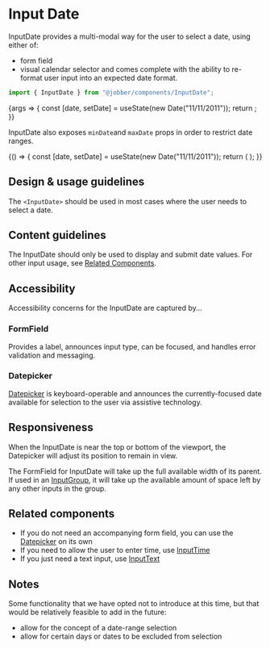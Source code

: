
<Meta title="Components/Forms and Inputs/InputDate" component={InputDate} />

# Input Date

InputDate provides a multi-modal way for the user to select a date, using either
of:

- form field
- visual calendar selector and comes complete with the ability to re-format user
  input into an expected date format.

```ts
import { InputDate } from "@jobber/components/InputDate";
```

<Canvas>
  <Story
    name="InputDate"
    args={{
      placeholder: "Start Date",
    }}
  >
    {args => {
      const [date, setDate] = useState(new Date("11/11/2011"));
      return <InputDate {...args} value={date} onChange={setDate} />;
    }}
  </Story>
</Canvas>

<ArgsTable of={InputDate} story="InputDate" />

InputDate also exposes `minDate`and `maxDate` props in order to restrict date
ranges.

<Canvas>
  {() => {
    const [date, setDate] = useState(new Date("11/11/2011"));
    return (
      <InputDate
        minDate={new Date("11/06/2011")}
        maxDate={new Date("11/25/2011")}
        placeholder="Start Date"
        value={date}
        onChange={setDate}
      />
    );
  }}
</Canvas>

## Design & usage guidelines

The `<InputDate>` should be used in most cases where the user needs to select a
date.

## Content guidelines

The InputDate should only be used to display and submit date values. For other
input usage, see [Related Components](#related-components).

## Accessibility

Accessibility concerns for the InputDate are captured by...

### FormField

Provides a label, announces input type, can be focused, and handles error
validation and messaging.

### Datepicker

[Datepicker](../?path=/docs/components-datepicker--date-picker#date-picker#accessibility)
is keyboard-operable and announces the currently-focused date available for
selection to the user via assistive technology.

## Responsiveness

When the InputDate is near the top or bottom of the viewport, the Datepicker
will adjust its position to remain in view.

The FormField for InputDate will take up the full available width of its parent.
If used in an [InputGroup](../?path=/docs/components-inputgroup--input-group),
it will take up the available amount of space left by any other inputs in the
group.

## Related components

- If you do not need an accompanying form field, you can use the
  [Datepicker](../?path=/docs/components-datepicker--date-picker#date-picker) on
  its own
- If you need to allow the user to enter time, use
  [InputTime](../?path=/docs/components-inputtime--input-time)
- If you just need a text input, use
  [InputText](../?path=/docs/components-inputtext--input-text)

## Notes

Some functionality that we have opted not to introduce at this time, but that
would be relatively feasible to add in the future:

- allow for the concept of a date-range selection
- allow for certain days or dates to be excluded from selection
